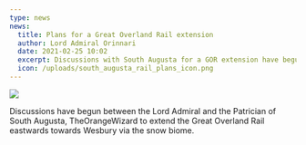 ```yaml
---
type: news
news:
  title: Plans for a Great Overland Rail extension
  author: Lord Admiral Orinnari
  date: 2021-02-25 10:02
  excerpt: Discussions with South Augusta for a GOR extension have begun.
  icon: /uploads/south_augusta_rail_plans_icon.png
---
```

![](/uploads/south_augusta_rail_plans.png)

Discussions have begun between the Lord Admiral and the Patrician of South
Augusta, TheOrangeWizard to extend the Great Overland Rail eastwards towards
Wesbury via the snow biome.
